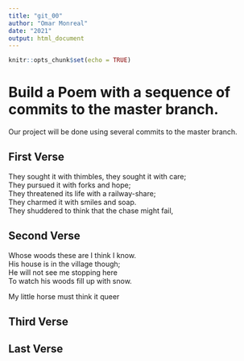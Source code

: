 ```yaml
---
title: "git_00"
author: "Omar Monreal"
date: "2021"
output: html_document
---
```


```r
knitr::opts_chunk$set(echo = TRUE)
```
# Build a Poem with a sequence of commits to the master branch.
Our project will be done using several commits to the master branch.
<!-- Do not modify or change any text in "!--" bracketed areas such as this --- these are instructions to
you, if you change any of this the git program will notice it and compromise your git merging strategy !-->

## First Verse 
<!--Put the first five lines of a poem by Lewis Carrol in this section!-->
They sought it with thimbles, they sought it with care;  
They pursued it with forks and hope;  
They threatened its life with a railway-share;  
They charmed it with smiles and soap.  
They shuddered to think that the chase might fail,  
  
## Second Verse
<!--Put the first five lines of a poem by Robert Frost here!-->
Whose woods these are I think I know.     
His house is in the village though;     
He will not see me stopping here    
To watch his woods fill up with snow.   
  
My little horse must think it queer 
  
## Third Verse
<!--Put the first two verses of The Walrus and the Carpenter here!-->
 
   
## Last Verse
<!--Put a short poem of your choice 8-20 lines,here!-->

  
